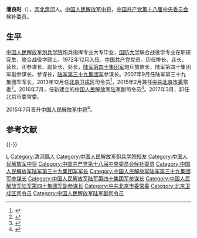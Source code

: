 '''潘良时'''（{{bd|1956年|10月||}}），[[河北|河北]][[清河县|清河]]人。[[中国人民解放军中将|中国人民解放军中将]]，[[中国共产党第十八届中央委员会|中国共产党第十八届中央委员会]]候补委员。

==生平==
[[中国人民解放军炮兵学院|中国人民解放军炮兵学院]]炮兵指挥专业大专毕业，[[中国人民解放军国防大学|国防大学]]联合战役学专业在职研究生，联合战役学硕士。1972年12月入伍。[[中国共产党|中国共产党]]党员。历任排长、连长、营长、团参谋长、副处长、处长，[[中国人民解放军陆军第四十集团军|陆军第四十集团军]]炮兵旅旅长，陆军第四十集团军副参谋长、参谋长，[[中国人民解放军陆军第三十九集团军|陆军第三十九集团军]]参谋长。2007年9月任陆军第三十九集团军军长，2013年12月任[[北京卫戍区|北京卫戍区]]司令员<ref>{{cite news|title=少将潘良时升任北京卫戍区司令员|url=http://news.163.com/14/0108/05/9I1UL8C40001124J.html|accessdate=2014-01-08|newspaper=南方都市报|archive-url=https://web.archive.org/web/20140108030434/http://news.163.com/14/0108/05/9I1UL8C40001124J.html|archive-date=2014-01-08|dead-url=yes}}</ref>，2015年2月兼任[[中共北京市委|中共北京市委]]常委<ref>{{cite web|url=http://renshi.people.com.cn/n/2015/0225/c139617-26592634.html|publisher=人民网－中国共产党新闻网|accessdate=2015-02-25|title=潘良时任北京市委常委|archive-date=2019-06-08|archive-url=https://web.archive.org/web/20190608061929/http://renshi.people.com.cn/n/2015/0225/c139617-26592634.html|dead-url=no}}</ref>。2016年7月，任新建立的[[中国人民解放军陆军|中国人民解放军陆军]]副司令员<ref>{{cite news|title=北京卫戍区司令员潘良时中将调任陆军副司令员|url=http://www.thepaper.cn/newsDetail_forward_1509244|accessdate=2016-08-05|newspaper=澎湃新闻|archive-date=2020-11-04|archive-url=https://web.archive.org/web/20201104102459/http://www.thepaper.cn/newsDetail_forward_1509244|dead-url=no}}</ref>。2017年3月，卸任北京市委常委。

2015年7月晋升[[中国人民解放军中将|中国人民解放军中将]]<ref>{{cite news|title=北京军区举行晋升军衔仪式：韩卫国、潘良时、姜勇晋升中将|url=http://www.thepaper.cn/newsDetail_forward_1357060|accessdate=2015-07-26|newspaper=澎湃新闻|archive-date=2021-04-13|archive-url=https://web.archive.org/web/20210413034037/https://www.thepaper.cn/newsDetail_forward_1357060|dead-url=no}}</ref>。

==参考文献==
{{reflist}}

{{-}}
{{start box}}
{{s-mil|pla}}
{{s-before|[[艾虎生|艾虎生]]}}
{{s-title|[[中国人民解放军陆军第三十九集团军|中国人民解放军陆军第三十九集团军]]司令员|2007年9月—2013年12月}}  
{{s-after|[[张旭东|张旭东]]}}
{{s-before|[[郑传福|郑传福]]}}
{{s-title|[[中国人民解放军北京卫戍区|中国人民解放军北京卫戍区]]司令员|2013年12月—2016年7月}}  
{{s-after|[[王春寧|王春寧]]}}
{{end box}}

{{中华人民共和国现役中将}}
{{DEFAULTSORT:Pan}}
[[Category:潘姓|L]]
[[Category:清河縣人|Category:清河縣人]]
[[Category:中国人民解放军炮兵学院校友|Category:中国人民解放军炮兵学院校友]]
[[Category:中国人民解放军中将|Category:中国人民解放军中将]]
[[Category:中国共产党第十八届中央委员会候补委员|Category:中国共产党第十八届中央委员会候补委员]]
[[Category:中国人民解放军陆军第三十九集团军军长|Category:中国人民解放军陆军第三十九集团军军长]]
[[Category:中国人民解放军陆军第三十九集团军参谋长|Category:中国人民解放军陆军第三十九集团军参谋长]]
[[Category:中国人民解放军陆军第四十集团军参谋长|Category:中国人民解放军陆军第四十集团军参谋长]]
[[Category:中国人民解放军陆军第四十集团军副参谋长|Category:中国人民解放军陆军第四十集团军副参谋长]]
[[Category:中共北京市委常委|Category:中共北京市委常委]]
[[Category:北京卫戍区司令员|Category:北京卫戍区司令员]]
[[Category:中国人民解放军陆军副司令员|Category:中国人民解放军陆军副司令员]]